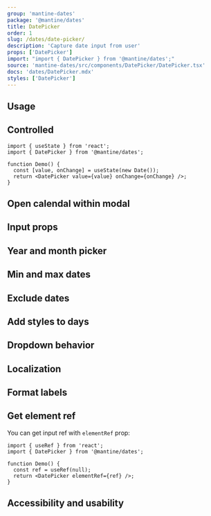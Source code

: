 ```yaml
---
group: 'mantine-dates'
package: '@mantine/dates'
title: DatePicker
order: 1
slug: /dates/date-picker/
description: 'Capture date input from user'
props: ['DatePicker']
import: "import { DatePicker } from '@mantine/dates';"
source: 'mantine-dates/src/components/DatePicker/DatePicker.tsx'
docs: 'dates/DatePicker.mdx'
styles: ['DatePicker']
---
```



## Usage

<Demo data={DatePickerDemos.usage} />

## Controlled

```tsx
import { useState } from 'react';
import { DatePicker } from '@mantine/dates';

function Demo() {
  const [value, onChange] = useState(new Date());
  return <DatePicker value={value} onChange={onChange} />;
}
```

## Open calendal within modal

<Demo data={DatePickerDemos.modal} />

## Input props

## Year and month picker

## Min and max dates

## Exclude dates

## Add styles to days

## Dropdown behavior

## Localization

## Format labels

## Get element ref

You can get input ref with `elementRef` prop:

```tsx
import { useRef } from 'react';
import { DatePicker } from '@mantine/dates';

function Demo() {
  const ref = useRef(null);
  return <DatePicker elementRef={ref} />;
}
```

## Accessibility and usability
